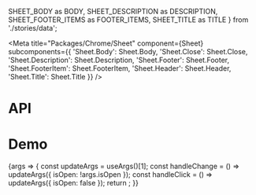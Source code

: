   SHEET_BODY as BODY,
  SHEET_DESCRIPTION as DESCRIPTION,
  SHEET_FOOTER_ITEMS as FOOTER_ITEMS,
  SHEET_TITLE as TITLE
} from './stories/data';

<Meta
  title="Packages/Chrome/Sheet"
  component={Sheet}
  subcomponents={{
    'Sheet.Body': Sheet.Body,
    'Sheet.Close': Sheet.Close,
    'Sheet.Description': Sheet.Description,
    'Sheet.Footer': Sheet.Footer,
    'Sheet.FooterItem': Sheet.FooterItem,
    'Sheet.Header': Sheet.Header,
    'Sheet.Title': Sheet.Title
  }}
/>

# API

<ArgsTable />

# Demo

<Canvas>
  <Story
    name="Sheet"
    args={{
      isAnimated: true,
      debug: true,
      hasBody: true,
      body: BODY,
      hasClose: true,
      hasFooter: true,
      hasHeader: true,
      title: TITLE,
      description: DESCRIPTION,
      footerItems: FOOTER_ITEMS
    }}
    argTypes={{
      debug: { name: 'Grid debug', table: { category: 'Story' } },
      hasBody: { name: 'Sheet.Body', table: { category: 'Story' } },
      hasClose: { name: 'Sheet.Close', table: { category: 'Story' } },
      hasFooter: { name: 'Sheet.Footer', table: { category: 'Story' } },
      hasHeader: { name: 'Sheet.Header', table: { category: 'Story' } },
      footerItems: { name: 'Sheet.FooterItem[]', table: { category: 'Story' } },
      body: { name: 'children', table: { category: 'Sheet.Body' } },
      title: { name: 'children', table: { category: 'Sheet.Title' } },
      description: { name: 'children', table: { category: 'Sheet.Description' } },
      isCompact: { control: 'boolean', table: { category: 'Sheet.Footer' } }
    }}
  >
    {args => {
      const updateArgs = useArgs()[1];
      const handleChange = () => updateArgs({ isOpen: !args.isOpen });
      const handleClick = () => updateArgs({ isOpen: false });
      return <SheetStory {...args} onChange={handleChange} onClick={handleClick} />;
    }}
  </Story>
</Canvas>
